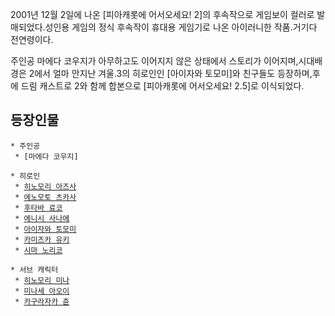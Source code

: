 2001년 12월 2일에 나온 [피아캐롯에 어서오세요! 2]의 후속작으로 게임보이 컬러로 발매되었다.성인용 게임의 정식 후속작이 휴대용 게임기로 나온 아이러니한 작품.거기다 전연령이다.

주인공 마에다 코우지가 아무하고도 이어지지 않은 상태에서 스토리가 이어지며,시대배경은 2에서 얼마 안지난 겨울.3의 히로인인 [아이자와 토모미]와 친구들도 등장하며,후에 드림 캐스트로 2와 함께 합본으로 [피아캐롯에 어서오세요! 2.5]로 이식되었다.

== 등장인물 ==
 * 주인공
  * [마에다 코우지]

 * 히로인
  * [[히노모리 아즈사]]
  * [[에노모토 츠카사]]
  * [[후타바 료코]]
  * [[에니시 사나에]]
  * [[아이자와 토모미]]
  * [[카미즈카 유키]]
  * [[시마 노리코]]

 * 서브 캐릭터
  * [[히노모리 미나]]
  * [[미나세 아오이]]
  * [[카구라자카 쥰]]
